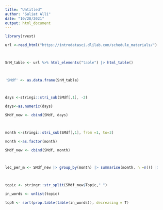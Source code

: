 ```yaml
---
title: "Untitled"
author: "Suliat Alli"
date: "10/28/2021"
output: html_document
---
```


```r

library(rvest)

url <-read_html("https://introdatasci.dlilab.com/schedule_materials/")

 

SnM_table <- url %>% html_elements("table") |> html_table()

 

'SMdf' <- as.data.frame(SnM_table)

 

```

 

```r

days <-stringi::stri_sub(SMdf[,1], -2)

days<-as.numeric(days)

SMdf_new <- cbind(SMdf, days)

 

month <-stringi::stri_sub(SMdf[,1], from =1, to=3)

month <-as.factor(month)

SMdf_new <- cbind(SMdf, month)

 

```

 

```r

lec_per_m <- SMdf_new |> group_by(month) |> summarise(month, n =n()) |> distinct() |> arrange(desc(n))

 

```

 

```r

topic <- stringr::str_split(SMdf_new$Topic," ")

in_words <- unlist(topic)

top5 <- sort(prop.table(table(in_words)), decreasing = T)

 

```